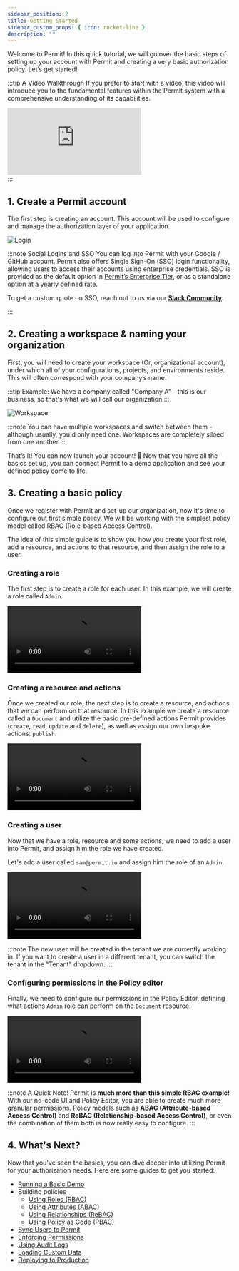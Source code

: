```yaml
---
sidebar_position: 2
title: Getting Started
sidebar_custom_props: { icon: rocket-line }
description: ""
---
```



Welcome to Permit! In this quick tutorial, we will go over the basic steps of setting up your account with Permit and creating
a very basic authorization policy. Let’s get started!

:::tip A Video Walkthrough
If you prefer to start with a video, this video will introduce you to the fundamental features within the Permit system with a comprehensive understanding of its capabilities.

<div className="video-container">
  <iframe
    src="https://www.youtube.com/embed/mNRtLTBUUVQ"
    title="YouTube video player"
    frameBorder="0"
    allow="accelerometer; autoplay; clipboard-write; encrypted-media; gyroscope; picture-in-picture"
    allowFullScreen
  ></iframe>
</div>
:::

## 1. Create a Permit account

The first step is creating an account. This account will be used to configure and manage the authorization layer of your application.

![Login](/ui-videos/getting-started/quickstart/login.png)

:::note Social Logins and SSO
You can log into Permit with your Google / GitHub account.
Permit also offers Single Sign-On (SSO) login functionality, allowing users to access their accounts using enterprise credentials.
SSO is provided as the default option in [Permit’s Enterprise Tier](http://permit.io/pricing), or as a standalone option at a yearly
defined rate.

To get a custom quote on SSO, reach out to us via our **[Slack Community](https://io.permit.io/docs-to-slack)**.

:::

## 2. Creating a workspace & naming your organization

First, you will need to create your workspace (Or, organizational account), under which all of your configurations,
projects, and environments reside. This will often correspond with your company’s name.

:::tip Example:
We have a company called "Company A" - this is our business, so that's what we will call our organization
:::

![Workspace](/ui-videos/getting-started/quickstart/onboarding.png)

:::note
You can have multiple workspaces and switch between them - although usually, you'd only need one. Workspaces are completely
siloed from one another.
:::

That’s it! You can now launch your account! 🥳 Now that you have all the basics set up, you can connect Permit to a demo application and see your
defined policy come to life.

## 3. Creating a basic policy

Once we register with Permit and set-up our organization, now it's time to configure out first simple policy. We will be working with the
simplest policy model called RBAC (Role-based Access Control).

The idea of this simple guide is to show you how you create your first role, add a resource, and actions to that resource, and then
assign the role to a user.

### Creating a role

The first step is to create a role for each user. In this example, we will create a role called `Admin`.

<video controls autoPlay loop>
  <source src={createRole} />
</video>

### Creating a resource and actions

Once we created our role, the next step is to create a resource, and actions that we can perform on that resource. In this example
we create a resource called a `Document` and utilize the basic pre-defined actions Permit provides (`create`, `read`, `update` and `delete`),
as well as assign our own bespoke actions: `publish`.

<video controls autoPlay loop>
  <source src={createResource} />
</video>

### Creating a user

Now that we have a role, resource and some actions, we need to add a user into Permit, and assign him the role we have created.

Let's add a user called `sam@permit.io` and assign him the role of an `Admin`.

<video controls autoPlay loop>
  <source src={createUser} />
</video>

:::note
The new user will be created in the tenant we are currently working in. If you want to create a user in a different tenant,
you can switch the tenant in the "Tenant" dropdown.
:::

### Configuring permissions in the Policy editor

Finally, we need to configure our permissions in the Policy Editor, defining what actions `Admin` role can perform on the `Document`
resource.

<video controls autoPlay loop>
  <source src={checkPolicies} />
</video>

:::note A Quick Note!
Permit is **much more than this simple RBAC example!** With our no-code UI and Policy Editor, you are able to create much more granular
permissions. Policy models such as **ABAC (Attribute-based Access Control)** and **ReBAC (Relationship-based Access Control)**, or even
the combination of them both is now really easy to configure.
:::

## 4. What's Next?

Now that you've seen the basics, you can dive deeper into utilizing Permit for your authorization needs.
Here are some guides to get you started:

- [Running a Basic Demo](/overview/connecting-your-app)
- Building policies
  - [Using Roles (RBAC)](/how-to/build-policies/rbac/overview)
  - [Using Attributes (ABAC)](/how-to/build-policies/abac/overview)
  - [Using Relationships (ReBAC)](/how-to/build-policies/rebac/overview)
  - [Using Policy as Code (PBAC)](/integrations/gitops/custom_policy)
- [Sync Users to Permit](/how-to/sync-users)
- [Enforcing Permissions](/how-to/enforce-permissions/check)
- [Using Audit Logs](/how-to/use-audit-logs/types-and-filtering)
- [Loading Custom Data](/how-to/manage-data/loading-data)
- [Deploying to Production](/how-to/deploy/deploy-to-production)
